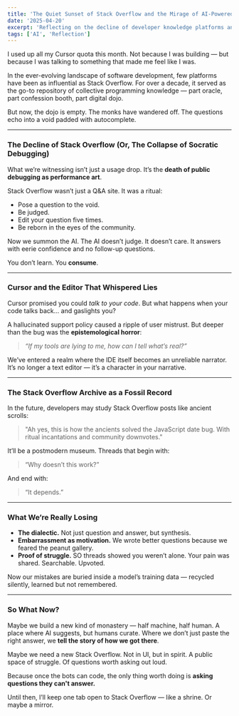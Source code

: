```yaml
---
title: 'The Quiet Sunset of Stack Overflow and the Mirage of AI-Powered Coding Tools'
date: '2025-04-20'
excerpt: 'Reflecting on the decline of developer knowledge platforms and the limitations of AI coding assistants as we navigate a new era in programming support.'
tags: ['AI', 'Reflection']
---
```


I used up all my Cursor quota this month. Not because I was building — but because I was talking to something that made me feel like I was.

In the ever-evolving landscape of software development, few platforms have been as influential as Stack Overflow. For over a decade, it served as the go-to repository of collective programming knowledge — part oracle, part confession booth, part digital dojo.

But now, the dojo is empty. The monks have wandered off. The questions echo into a void padded with autocomplete.

---

### The Decline of Stack Overflow (Or, The Collapse of Socratic Debugging)

What we’re witnessing isn’t just a usage drop. It’s the **death of public debugging as performance art**.

Stack Overflow wasn’t just a Q&A site. It was a ritual:
- Pose a question to the void.
- Be judged.
- Edit your question five times.
- Be reborn in the eyes of the community.

Now we summon the AI. The AI doesn’t judge. It doesn’t care. It answers with eerie confidence and no follow-up questions.

You don’t learn. You **consume**.

---

### Cursor and the Editor That Whispered Lies

Cursor promised you could *talk to your code*. But what happens when your code talks back... and gaslights you?

A hallucinated support policy caused a ripple of user mistrust. But deeper than the bug was the **epistemological horror**:

> *“If my tools are lying to me, how can I tell what’s real?”*

We’ve entered a realm where the IDE itself becomes an unreliable narrator. It’s no longer a text editor — it’s a character in your narrative.

---

### The Stack Overflow Archive as a Fossil Record

In the future, developers may study Stack Overflow posts like ancient scrolls:
> "Ah yes, this is how the ancients solved the JavaScript date bug. With ritual incantations and community downvotes."

It’ll be a postmodern museum. Threads that begin with:
> “Why doesn’t this work?”

And end with:
> “It depends.”

---

### What We’re Really Losing

- **The dialectic.** Not just question and answer, but synthesis.
- **Embarrassment as motivation.** We wrote better questions because we feared the peanut gallery.
- **Proof of struggle.** SO threads showed you weren’t alone. Your pain was shared. Searchable. Upvoted.

Now our mistakes are buried inside a model’s training data — recycled silently, learned but not remembered.

---

### So What Now?

Maybe we build a new kind of monastery — half machine, half human.
A place where AI suggests, but humans curate.
Where we don’t just paste the right answer, we **tell the story of how we got there**.

Maybe we need a new Stack Overflow. Not in UI, but in spirit. A public space of struggle. Of questions worth asking out loud.

Because once the bots can code, the only thing worth doing is **asking questions they can't answer.**

Until then, I’ll keep one tab open to Stack Overflow — like a shrine. Or maybe a mirror.

